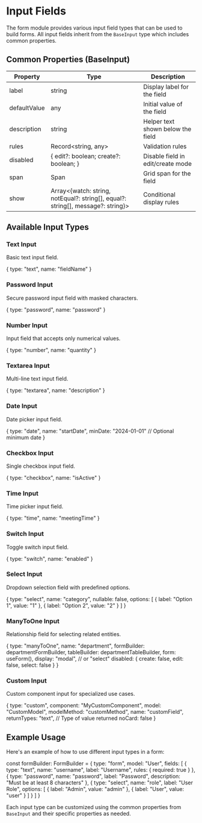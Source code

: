 # Input Fields

The form module provides various input field types that can be used to build forms. All input fields inherit from the `BaseInput` type which includes common properties.

## Common Properties (BaseInput)

| Property     | Type                                                                            | Description                       |
| ------------ | ------------------------------------------------------------------------------- | --------------------------------- |
| label        | string                                                                          | Display label for the field       |
| defaultValue | any                                                                             | Initial value of the field        |
| description  | string                                                                          | Helper text shown below the field |
| rules        | Record<string, any>                                                             | Validation rules                  |
| disabled     | { edit?: boolean; create?: boolean; }                                           | Disable field in edit/create mode |
| span         | Span                                                                            | Grid span for the field           |
| show         | Array<{watch: string, notEqual?: string[], equal?: string[], message?: string}> | Conditional display rules         |

## Available Input Types

### Text Input

Basic text input field.

{
type: "text",
name: "fieldName"
}

### Password Input

Secure password input field with masked characters.

{
type: "password",
name: "password"
}

### Number Input

Input field that accepts only numerical values.

{
type: "number",
name: "quantity"
}

### Textarea Input

Multi-line text input field.

{
type: "textarea",
name: "description"
}

### Date Input

Date picker input field.

{
type: "date",
name: "startDate",
minDate: "2024-01-01" // Optional minimum date
}

### Checkbox Input

Single checkbox input field.

{
type: "checkbox",
name: "isActive"
}

### Time Input

Time picker input field.

{
type: "time",
name: "meetingTime"
}

### Switch Input

Toggle switch input field.

{
type: "switch",
name: "enabled"
}

### Select Input

Dropdown selection field with predefined options.

{
type: "select",
name: "category",
nullable: false,
options: [
{ label: "Option 1", value: "1" },
{ label: "Option 2", value: "2" }
]
}

### ManyToOne Input

Relationship field for selecting related entities.

{
type: "manyToOne",
name: "department",
formBuilder: departmentFormBuilder,
tableBuilder: departmentTableBuilder,
form: useForm(),
display: "modal", // or "select"
disabled: {
create: false,
edit: false,
select: false
}
}

### Custom Input

Custom component input for specialized use cases.

{
type: "custom",
component: "MyCustomComponent",
model: "CustomModel",
modelMethod: "customMethod",
name: "customField",
returnTypes: "text", // Type of value returned
noCard: false
}

## Example Usage

Here's an example of how to use different input types in a form:

const formBuilder: FormBuilder = {
type: "form",
model: "User",
fields: [
{
type: "text",
name: "username",
label: "Username",
rules: { required: true }
},
{
type: "password",
name: "password",
label: "Password",
description: "Must be at least 8 characters"
},
{
type: "select",
name: "role",
label: "User Role",
options: [
{ label: "Admin", value: "admin" },
{ label: "User", value: "user" }
]
}
]
}

Each input type can be customized using the common properties from `BaseInput` and their specific properties as needed.
